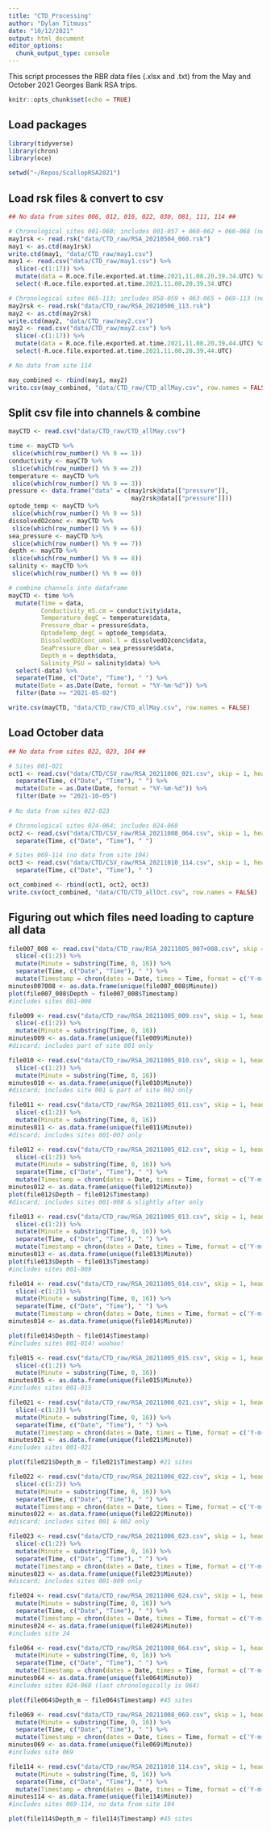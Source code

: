 ```yaml
---
title: "CTD_Processing"
author: "Dylan Titmuss"
date: "10/12/2021"
output: html_document
editor_options: 
  chunk_output_type: console
---
```


This script processes the RBR data files (.xlsx and .txt) from the May and October 2021 Georges Bank RSA trips.

```r
knitr::opts_chunk$set(echo = TRUE)
```

## Load packages
```r
library(tidyverse)
library(chron)
library(oce)

setwd("~/Repos/ScallopRSA2021")
```

## Load rsk files & convert to csv
```r
## No data from sites 006, 012, 016, 022, 030, 081, 111, 114 ##

# Chronological sites 001-060; includes 001-057 + 060-062 + 066-068 (no data from sites 006, 012, 016, 022, 030)
may1rsk <- read.rsk("data/CTD_raw/RSA_20210504_060.rsk")
may1 <- as.ctd(may1rsk)
write.ctd(may1, "data/CTD_raw/may1.csv")
may1 <- read.csv("data/CTD_raw/may1.csv") %>%
  slice(-c(1:17)) %>%
  mutate(data = R.oce.file.exported.at.time.2021.11.08.20.39.34.UTC) %>%
  select(-R.oce.file.exported.at.time.2021.11.08.20.39.34.UTC)

# Chronological sites 065-113; includes 058-059 + 063-065 + 069-113 (no data from sites 081, 111)
may2rsk <- read.rsk("data/CTD_raw/RSA_20210506_113.rsk")
may2 <- as.ctd(may2rsk)
write.ctd(may2, "data/CTD_raw/may2.csv")
may2 <- read.csv("data/CTD_raw/may2.csv") %>%
  slice(-c(1:17)) %>%
  mutate(data = R.oce.file.exported.at.time.2021.11.08.20.39.44.UTC) %>%
  select(-R.oce.file.exported.at.time.2021.11.08.20.39.44.UTC)

# No data from site 114

may_combined <- rbind(may1, may2)
write.csv(may_combined, "data/CTD_raw/CTD_allMay.csv", row.names = FALSE)
```

## Split csv file into channels & combine
```r
mayCTD <- read.csv("data/CTD_raw/CTD_allMay.csv")

time <- mayCTD %>%
 slice(which(row_number() %% 9 == 1))
conductivity <- mayCTD %>%
 slice(which(row_number() %% 9 == 2))
temperature <- mayCTD %>%
 slice(which(row_number() %% 9 == 3))
pressure <- data.frame("data" = c(may1rsk@data[["pressure"]],
                                  may2rsk@data[["pressure"]]))
optode_temp <- mayCTD %>%
 slice(which(row_number() %% 9 == 5))
dissolvedO2conc <- mayCTD %>%
 slice(which(row_number() %% 9 == 6))
sea_pressure <- mayCTD %>%
 slice(which(row_number() %% 9 == 7))
depth <- mayCTD %>%
 slice(which(row_number() %% 9 == 8))
salinity <- mayCTD %>%
 slice(which(row_number() %% 9 == 0))

# combine channels into dataframe
mayCTD <- time %>%
  mutate(Time = data,
         Conductivity_mS.cm = conductivity$data,
         Temperature_degC = temperature$data,
         Pressure_dbar = pressure$data,
         OptodeTemp_degC = optode_temp$data,
         DissolvedO2Conc_umol.l = dissolvedO2conc$data,
         SeaPressure_dbar = sea_pressure$data,
         Depth_m = depth$data,
         Salinity_PSU = salinity$data) %>%
  select(-data) %>%
  separate(Time, c("Date", "Time"), " ") %>%
  mutate(Date = as.Date(Date, format = "%Y-%m-%d")) %>%
  filter(Date >= "2021-05-02")

write.csv(mayCTD, "data/CTD_raw/CTD_allMay.csv", row.names = FALSE)
```

## Load October data
```r
## No data from sites 022, 023, 104 ##

# Sites 001-021
oct1 <- read.csv("data/CTD/CSV_raw/RSA_20211006_021.csv", skip = 1, header = TRUE) %>%
  separate(Time, c("Date", "Time"), " ") %>%
  mutate(Date = as.Date(Date, format = "%Y-%m-%d")) %>%
  filter(Date >= "2021-10-05")
  
# No data from sites 022-023

# Chronological sites 024-064; includes 024-068
oct2 <- read.csv("data/CTD/CSV_raw/RSA_20211008_064.csv", skip = 1, header = TRUE) %>%
  separate(Time, c("Date", "Time"), " ")

# Sites 069-114 (no data from site 104)
oct3 <- read.csv("data/CTD/CSV_raw/RSA_20211010_114.csv", skip = 1, header = TRUE) %>%
  separate(Time, c("Date", "Time"), " ")

oct_combined <- rbind(oct1, oct2, oct3)
write.csv(oct_combined, "data/CTD/CTD_allOct.csv", row.names = FALSE)
```










## Figuring out which files need loading to capture all data
```r
file007_008 <- read.csv("data/CTD_raw/RSA_20211005_007+008.csv", skip = 1, header = TRUE) %>%
  slice(-c(1:2)) %>%
  mutate(Minute = substring(Time, 0, 16)) %>%
  separate(Time, c("Date", "Time"), " ") %>%
  mutate(Timestamp = chron(dates = Date, times = Time, format = c('Y-m-d', 'h:m:s')))
minutes007008 <- as.data.frame(unique(file007_008$Minute))
plot(file007_008$Depth ~ file007_008$Timestamp)
#includes sites 001-008

file009 <- read.csv("data/CTD_raw/RSA_20211005_009.csv", skip = 1, header = TRUE) %>%
  slice(-c(1:2)) %>%
  mutate(Minute = substring(Time, 0, 16))
minutes009 <- as.data.frame(unique(file009$Minute))
#discard; includes part of site 001 only

file010 <- read.csv("data/CTD_raw/RSA_20211005_010.csv", skip = 1, header = TRUE) %>%
  slice(-c(1:2)) %>%
  mutate(Minute = substring(Time, 0, 16))
minutes010 <- as.data.frame(unique(file010$Minute))
#discard; includes site 001 & part of site 002 only

file011 <- read.csv("data/CTD_raw/RSA_20211005_011.csv", skip = 1, header = TRUE) %>%
  slice(-c(1:2)) %>%
  mutate(Minute = substring(Time, 0, 16))
minutes011 <- as.data.frame(unique(file011$Minute))
#discard; includes sites 001-007 only

file012 <- read.csv("data/CTD_raw/RSA_20211005_012.csv", skip = 1, header = TRUE) %>%
  slice(-c(1:2)) %>%
  mutate(Minute = substring(Time, 0, 16)) %>%
  separate(Time, c("Date", "Time"), " ") %>%
  mutate(Timestamp = chron(dates = Date, times = Time, format = c('Y-m-d', 'h:m:s')))
minutes012 <- as.data.frame(unique(file012$Minute))
plot(file012$Depth ~ file012$Timestamp)
#discard; includes sites 001-008 & slightly after only

file013 <- read.csv("data/CTD_raw/RSA_20211005_013.csv", skip = 1, header = TRUE) %>%
  slice(-c(1:2)) %>%
  mutate(Minute = substring(Time, 0, 16)) %>%
  separate(Time, c("Date", "Time"), " ") %>%
  mutate(Timestamp = chron(dates = Date, times = Time, format = c('Y-m-d', 'h:m:s')))
minutes013 <- as.data.frame(unique(file013$Minute))
plot(file013$Depth ~ file013$Timestamp)
#includes sites 001-009

file014 <- read.csv("data/CTD_raw/RSA_20211005_014.csv", skip = 1, header = TRUE) %>%
  slice(-c(1:2)) %>%
  mutate(Minute = substring(Time, 0, 16)) %>%
  separate(Time, c("Date", "Time"), " ") %>%
  mutate(Timestamp = chron(dates = Date, times = Time, format = c('Y-m-d', 'h:m:s')))
minutes014 <- as.data.frame(unique(file014$Minute))

plot(file014$Depth ~ file014$Timestamp)
#includes sites 001-014! woohoo!

file015 <- read.csv("data/CTD_raw/RSA_20211005_015.csv", skip = 1, header = TRUE) %>%
  slice(-c(1:2)) %>%
  mutate(Minute = substring(Time, 0, 16))
minutes015 <- as.data.frame(unique(file015$Minute))
#includes sites 001-015

file021 <- read.csv("data/CTD_raw/RSA_20211006_021.csv", skip = 1, header = TRUE) %>%
  slice(-c(1:2)) %>%
  mutate(Minute = substring(Time, 0, 16)) %>%
  separate(Time, c("Date", "Time"), " ") %>%
  mutate(Timestamp = chron(dates = Date, times = Time, format = c('Y-m-d', 'h:m:s')))
minutes021 <- as.data.frame(unique(file021$Minute))
#includes sites 001-021

plot(file021$Depth_m ~ file021$Timestamp) #21 sites

file022 <- read.csv("data/CTD_raw/RSA_20211006_022.csv", skip = 1, header = TRUE) %>%
  slice(-c(1:2)) %>%
  mutate(Minute = substring(Time, 0, 16)) %>%
  separate(Time, c("Date", "Time"), " ") %>%
  mutate(Timestamp = chron(dates = Date, times = Time, format = c('Y-m-d', 'h:m:s')))
minutes022 <- as.data.frame(unique(file022$Minute))
#discard; includes sites 001 & 002 only

file023 <- read.csv("data/CTD_raw/RSA_20211006_023.csv", skip = 1, header = TRUE) %>%
  slice(-c(1:2)) %>%
  mutate(Minute = substring(Time, 0, 16)) %>%
  separate(Time, c("Date", "Time"), " ") %>%
  mutate(Timestamp = chron(dates = Date, times = Time, format = c('Y-m-d', 'h:m:s')))
minutes023 <- as.data.frame(unique(file023$Minute))
#discard; includes sites 001-009 only

file024 <- read.csv("data/CTD_raw/RSA_20211006_024.csv", skip = 1, header = TRUE) %>%
  mutate(Minute = substring(Time, 0, 16)) %>%
  separate(Time, c("Date", "Time"), " ") %>%
  mutate(Timestamp = chron(dates = Date, times = Time, format = c('Y-m-d', 'h:m:s')))
minutes024 <- as.data.frame(unique(file024$Minute))
#includes site 24

file064 <- read.csv("data/CTD_raw/RSA_20211008_064.csv", skip = 1, header = TRUE) %>%
  mutate(Minute = substring(Time, 0, 16)) %>%
  separate(Time, c("Date", "Time"), " ") %>%
  mutate(Timestamp = chron(dates = Date, times = Time, format = c('Y-m-d', 'h:m:s')))
minutes064 <- as.data.frame(unique(file064$Minute))
#includes sites 024-068 (last chronologically is 064)

plot(file064$Depth_m ~ file064$Timestamp) #45 sites

file069 <- read.csv("data/CTD_raw/RSA_20211008_069.csv", skip = 1, header = TRUE) %>%
  mutate(Minute = substring(Time, 0, 16)) %>%
  separate(Time, c("Date", "Time"), " ") %>%
  mutate(Timestamp = chron(dates = Date, times = Time, format = c('Y-m-d', 'h:m:s')))
minutes069 <- as.data.frame(unique(file069$Minute))
#includes site 069

file114 <- read.csv("data/CTD_raw/RSA_20211010_114.csv", skip = 1, header = TRUE) %>%
  mutate(Minute = substring(Time, 0, 16)) %>%
  separate(Time, c("Date", "Time"), " ") %>%
  mutate(Timestamp = chron(dates = Date, times = Time, format = c('Y-m-d', 'h:m:s')))
minutes114 <- as.data.frame(unique(file114$Minute))
#includes sites 069-114, no data from site 104

plot(file114$Depth_m ~ file114$Timestamp) #45 sites
```
